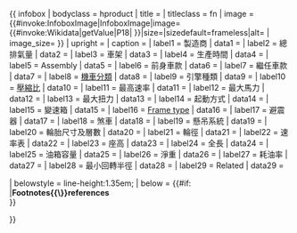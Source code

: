 {{ infobox
| bodyclass  = hproduct
| title      = {{{name|<includeonly>{{PAGENAME}}</includeonly>}}}
| titleclass = fn
| image      = {{#invoke:InfoboxImage|InfoboxImage|image={{#invoke:Wikidata|getValue|P18|{{{image|FETCH_WIKIDATA}}} }}|size={{{image_size|}}}|sizedefault=frameless|alt={{{alt|}}} | image_size= {{{image_size|}}}  }}
| upright    = {{{image_upright|}}}
| caption    = {{{caption|}}}
| label1     = 製造商
| data1      = {{{製造商|}}}
| label2     = 總排氣量
| data2      = {{{總排氣量|}}}
| label3     = 車架
| data3      = {{{車架|}}}
| label4     = 生產時間
| data4      = {{{生產時間|}}}
| label5     = Assembly
| data5      = {{{assembly|}}}
| label6     = 前身車款
| data6     = {{{前身車款|}}}
| label7     = 繼任車款
| data7      = {{{繼任車款|}}}
| label8     = [[Types of motorcycles|機車分類]]
| data8      = {{{機車分類|}}}
| label9    = 引擎種類
| data9     = {{{引擎種類|}}}
| label10    = [[壓縮比]]
| data10    = {{{壓縮比|}}}
| label11    = 最高速率
| data11     = {{{最高速率|}}}
| label12    = 最大馬力
| data12     = {{{最大馬力|}}}
| label13    = 最大扭力
| data13     = {{{最大扭力|}}}
| label14    = 起動方式
| data14     = {{{起動方式|}}}
| label15    = 變速箱
| data15    = {{{變速箱|}}}
| label16    = [[Motorcycle frame|Frame type]]
| data16     = {{{frame|}}}
| label17    = 避震器
| data17     = {{{避震器|}}}
| label18    = 煞車
| data18     = {{{煞車|}}}
| label19    = 懸吊系統
| data19     = {{{懸吊系統|}}}
| label20    = 輪胎尺寸及層數
| data20     = {{{輪胎尺寸及層數|}}}
| label21    = 輪徑
| data21     = {{{輪徑|}}}
| label22    = 速率表
| data22     = {{{速率表|}}}
| label23    = 座高
| data23     = {{{座高|}}}
| label24    = 全長
| data24     = {{{全長|}}}
| label25    = 油箱容量
| data25     = {{{油箱容量|}}}
| label26    = 淨重
| data26     = {{{淨重|}}}
| label27    = 耗油率
| data27     = {{{耗油率|}}}
| label28    = 最小回轉半徑
| data28     = {{{最小回轉半徑|}}}
| label29    = Related
| data29    = {{{related|}}}

| belowstyle = line-height:1.35em;
| below = {{#if:{{{footnotes|}}} |'''Footnotes{{\}}references'''<br/>{{{footnotes}}} }}

}}<noinclude>{{Documentation}}<!-- Please add interwikis to the /doc page, not here --></noinclude>